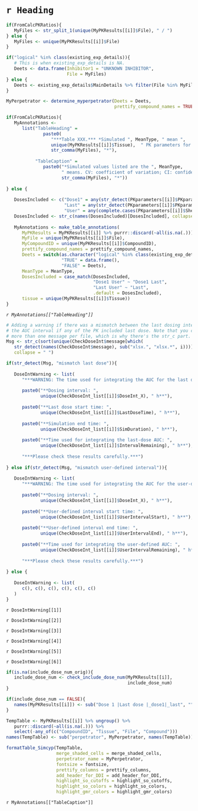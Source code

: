 # `r Heading`

```r

if(FromCalcPKRatios){
   MyFiles <- str_split_1(unique(MyPKResults[[i]]$File), " / ")
} else {
   MyFiles <- unique(MyPKResults[[i]]$File)
}

if("logical" %in% class(existing_exp_details)){
   # This is when existing_exp_details is NA.
   Deets <- data.frame(Inhibitor1 = "UNKNOWN INHIBITOR", 
                       File = MyFiles)
} else {
   Deets <- existing_exp_details$MainDetails %>% filter(File %in% MyFiles)
}

MyPerpetrator <- determine_myperpetrator(Deets = Deets, 
                                         prettify_compound_names = TRUE)

if(FromCalcPKRatios){
   MyAnnotations <- 
      list("TableHeading" = 
              paste0(
                 "***Table XXX.*** *Simulated ", MeanType, " mean ", 
                 unique(MyPKResults[[i]]$Tissue),  " PK parameters for the file pair ", 
                 str_comma(MyFiles), "*"), 
           
           "TableCaption" = 
              paste0("*Simulated values listed are the ", MeanType, 
                     " means. CV: coefficient of variation; CI: confidence interval. Source simulated data: ", 
                     str_comma(MyFiles), "*"))
   
} else {
   
   DosesIncluded <- c("Dose1" = any(str_detect(PKparameters[[i]]$PKparameter, "_dose1")),
                      "Last" = any(str_detect(PKparameters[[i]]$PKparameter, "_last")), 
                      "User" = any(complete.cases(PKparameters[[i]]$Sheet)))
   DosesIncluded <- str_c(names(DosesIncluded)[DosesIncluded], collapse = " ")
   
   MyAnnotations <- make_table_annotations(
      MyPKResults = MyPKResults[[i]] %>% purrr::discard(~all(is.na(.))), 
      MyFile = unique(MyPKResults[[i]]$File), 
      MyCompoundID = unique(MyPKResults[[i]]$CompoundID), 
      prettify_compound_names = prettify_compound_names,
      Deets = switch(as.character("logical" %in% class(existing_exp_details)), 
                     "TRUE" = data.frame(), 
                     "FALSE" = Deets), 
      MeanType = MeanType, 
      DosesIncluded = case_match(DosesIncluded, 
                                 "Dose1 User" ~ "Dose1 Last", 
                                 "Last User" ~ "Last", 
                                 .default = DosesIncluded), 
      tissue = unique(MyPKResults[[i]]$Tissue))
}

```

*`r MyAnnotations[["TableHeading"]]`*


```r

# Adding a warning if there was a mismatch between the last dosing interval and
# the AUC interval if any of the PK included last dose. Note that you can have
# more than one message per file, which is why there's the str_c part.
Msg <- str_c(sort(unique(CheckDoseInt$message[which(
   str_detect(names(CheckDoseInt$message), sub("xlsx.", "xlsx.*", i)))])), 
   collapse = " ")

if(str_detect(Msg, "mismatch last dose")){
   
   DoseIntWarning <- list(
      "***WARNING: The time used for integrating the AUC for the last dose was not the same as the dosing interval.***", 
      
      paste0("**Dosing interval: ", 
             unique(CheckDoseInt_list[[i]]$DoseInt_X), " h**"),
      
      paste0("**Last dose start time: ",
             unique(CheckDoseInt_list[[i]]$LastDoseTime), " h**"),
      
      paste0("**Simulation end time: ",
             unique(CheckDoseInt_list[[i]]$SimDuration), " h**"),
      
      paste0("**Time used for integrating the last-dose AUC: ", 
             unique(CheckDoseInt_list[[i]]$IntervalRemaining), " h**"),
      
      "***Please check these results carefully.***")
   
} else if(str_detect(Msg, "mismatch user-defined interval")){
   
   DoseIntWarning <- list(
      "***WARNING: The time used for integrating the AUC for the user-defined interval was not the same as the dosing interval.***", 
      
      paste0("**Dosing interval: ", 
             unique(CheckDoseInt_list[[i]]$DoseInt_X), " h**"),
      
      paste0("**User-defined interval start time: ",
             unique(CheckDoseInt_list[[i]]$UserIntervalStart), " h**"),
      
      paste0("**User-defined interval end time: ", 
             unique(CheckDoseInt_list[[i]]$UserIntervalEnd), " h**"),
      
      paste0("**Time used for integrating the user-defined AUC: ", 
             unique(CheckDoseInt_list[[i]]$UserIntervalRemaining), " h**"),
      
      "***Please check these results carefully.***")
   
} else {
   
   DoseIntWarning <- list(
      c(), c(), c(), c(), c(), c()
   )
}

```
`r DoseIntWarning[[1]]` 

`r DoseIntWarning[[2]]` 

`r DoseIntWarning[[3]]` 

`r DoseIntWarning[[4]]` 

`r DoseIntWarning[[5]]` 

`r DoseIntWarning[[6]]` 



```r

if(is.na(include_dose_num_orig)){
   include_dose_num <- check_include_dose_num(MyPKResults[[i]], 
                                              include_dose_num)
}

if(include_dose_num == FALSE){
   names(MyPKResults[[i]]) <- sub("Dose 1 |Last dose |_dose1|_last", "", names(MyPKResults[[i]]))
}

TempTable <- MyPKResults[[i]] %>% ungroup() %>% 
   purrr::discard(~all(is.na(.))) %>% 
   select(-any_of(c("CompoundID", "Tissue", "File", "Compound")))
names(TempTable) <- sub("perpetrator", MyPerpetrator, names(TempTable))

formatTable_Simcyp(TempTable,
                   merge_shaded_cells = merge_shaded_cells,
                   perpetrator_name = MyPerpetrator, 
                   fontsize = fontsize,
                   prettify_columns = prettify_columns, 
                   add_header_for_DDI = add_header_for_DDI, 
                   highlight_so_cutoffs = highlight_so_cutoffs, 
                   highlight_so_colors = highlight_so_colors, 
                   highlight_gmr_colors = highlight_gmr_colors)

```

`r MyAnnotations[["TableCaption"]]`
